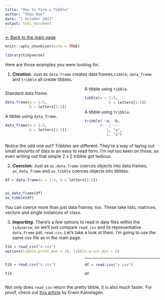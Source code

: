 ```yaml
---
title: "How to Form a Tibble"
author: "Theo Roe"
date: "2 October 2017"
output: html_document
---
```


[<- Back to the main page](tibbles.html)

<style>
    body .main-container {
        max-width: 600px;
    }
    .column-left{
  float: left;
  width: 50%;
  text-align: left;
}
.column-center{
  display: inline-block;
  width: 33%;
  text-align: center;
}
.column-right{
  float: right;
  width: 50%;
  text-align: left;
}

  .col2 {
    columns: 2 200px;         /* number of columns and width in pixels*/
    -webkit-columns: 2 200px; /* chrome, safari */
    -moz-columns: 2 200px;    /* firefox */
  }
  .col3 {
    columns: 3 100px;
    -webkit-columns: 3 100px;
    -moz-columns: 3 100px;
  }

</style>
```r
knitr::opts_chunk$set(echo = TRUE)
```

```r
library(tidyverse)
```

Here are those examples you were looking for. 

1) __*Creation.*__ Just as `data.frame` creates data frames,`tibble`, `data_frame` and `tribble` all create tibbles. 

<div class="col2">
Standard data frame.
```r
data.frame(a = 1:5, 
           b = letters[1:5])  
```
A tibble using `data_frame`.
```r
data_frame(a = 1:5, 
           b = letters[1:5])
```
A tibble using `tibble`.
```r
tibble(a = 1:5, 
           b = letters[1:5])
```
A tibble using `tribble`.
```r
tribble( ~a, ~b, 
       #---|----
          1, "a", 
          2, "b")
```
</div>
Notice the odd one out? Tribbles are different. They're a way of laying out small amounts of data in an easy to read form. I'm not too keen on these, as even writing out that simple 2 x 2 tribble got tedious. 

2) __*Coercion.*__ Just as `as.data.frame` coerces objects into data frames, `as_data_frame` and `as_tibble` coerces objects into tibbles. 
```r
df = data.frame(a = 1:5, b = letters[1:5])
```
<div class="col2">
```r
as_data_frame(df)
as_tibble(df)
```
</div>

You can coerce more than just data frames, too. These take lists, matrices, vectors and single instances of class. 

3) __*Importing.*__ There's a few options to read in data files within the `tidyverse`, so we'll just compare `read_csv` and its representative `data.frame` pal, `read.csv`. Let's take a look at them. 
I'm going to use the same csv file as in the main page.
```r
tib = read_csv("x.csv")
options(tibble.print_max = 10, tibble.print_min = 5)
```
<div class = "col2">
```r
tib = read_csv("x.csv")
```
```r
tib
```

***

```r
df = read.csv("x.csv")
```
```r
df
```
</div>
Not only does `read_csv` return the pretty tibble, it is also much faster. For proof, check out [this article](http://yetanothermathprogrammingconsultant.blogspot.co.uk/2016/12/reading-csv-files-in-r-readcsv-vs.html) by Erwin Kalvelagen. 